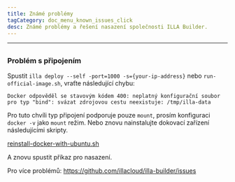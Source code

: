 ```yaml
---
title: Známé problémy
tagCategory: doc_menu_known_issues_click
desc: Známé problémy a řešení nasazení společnosti ILLA Builder.
---
```


* * *

## <Heading hidden>Známé problémy</Heading>

### Problém s připojením

Spustit `illa deploy --self -port=1000 -s={your-ip-address}` nebo `run-official-image.sh`, vraťte následující chybu:

`Docker odpověděl se stavovým kódem 400: neplatný konfigurační soubor pro typ "bind": svázat zdrojovou cestu neexistuje: /tmp/illa-data`

Pro tuto chvíli typ připojení podporuje pouze `mount`, prosím konfiguraci `docker -v` jako `mount` režim. Nebo znovu nainstalujte dokovací zařízení následujícími skripty.

[reinstall-docker-with-ubuntu.sh](https://github.com/illacloud/deploy-illa-manually/blob/main/utils/reinstall-docker-with-ubuntu.sh)

A znovu spustit příkaz pro nasazení.

Pro více problémů: https://github.com/illacloud/illa-builder/issues
